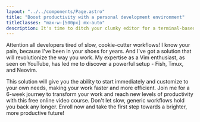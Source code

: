 ```yaml
---
layout: "../../components/Page.astro"
title: "Boost productivity with a personal development environment"
titleClasses: "max-w-[500px] mx-auto"
description: It's time to ditch your clunky editor for a terminal-based workflow that will help you become a better developer and get more done, faster.
---
```


Attention all developers tired of slow, cookie-cutter workflows! I know your pain, because I've been in your shoes for years. And I've got a solution that will revolutionize the way you work. My expertise as a Vim enthusiast, as seen on YouTube, has led me to discover a powerful setup - Fish, Tmux, and Neovim.

This solution will give you the ability to start immediately and customize to your own needs, making your work faster and more efficient. Join me for a 6-week journey to transform your work and reach new levels of productivity with this free online video course. Don't let slow, generic workflows hold you back any longer. Enroll now and take the first step towards a brighter, more productive future!

